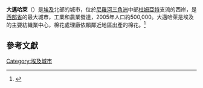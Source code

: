 {{Infobox settlement
<!--See the Table at Infobox settlement for all fields and descriptions of usage-->
<!-- Basic info  ---------------->
|name          = 大邁哈萊
|other_name             =
|native_name            = المحلة الكبرى <!-- for cities whose native name is not in English -->
|nickname               = 
|settlement_type        =
|motto                  =
<!-- images and maps  ----------->
|image_skyline          =
|imagesize              = 
|image_caption          = 
|image_flag             = 
|flag_size              =
|image_seal             = 
|seal_size              =
|image_shield           = 
|shield_size            =
|image_map              = 
|mapsize                =
|map_caption            = 
|pushpin_map            = Egypt<!-- the name of a location map as per http://en.wikipedia.org/wiki/Template:Location_map -->
|pushpin_label_position =bottom
|pushpin_mapsize        =300
|pushpin_map_caption    =大邁哈萊的位置
<!-- Location ------------------>
|subdivision_type       = 國家
|subdivision_name       = {{flag|Egypt}}
|subdivision_type1      = [[埃及行政區劃|省]]
|subdivision_name1      = [[西部省_(埃及)|西部省]]
|subdivision_type2      =
|subdivision_name2      = 
|subdivision_type3      =
|subdivision_name3      = 
|<!-- Politics ----------------->
|government_footnotes   =
|government_type        =
|leader_title           =
|leader_name            =
|leader_title1          =  <!-- for places with, say, both a mayor and a city manager -->
|leader_name1           =
|established_title      =  <!-- Settled -->
|established_date       = 
<!-- Area    --------------------->
|area_magnitude         = 
|unit_pref                =Imperial <!--Enter: Imperial, if Imperial (metric) is desired-->
|area_footnotes           =
|area_total_km2           = <!-- ALL fields dealing with a measurements are subject to automatic unit conversion-->
|area_land_km2            = <!--See table @ Template:Infobox settlement for details on automatic unit conversion-->
<!-- Population   ----------------------->
|population_as_of               =
|population_footnotes           =
|population_note                =
|population_total               =462,500
|population_density_km2         =
|population_density_sq_mi       =
|population_metro               =
|population_density_metro_km2   =
|population_density_metro_sq_mi =
|population_blank1_title        =Ethnicities
|population_blank1              =
|population_density_blank1_km2 =   
|population_density_blank1_sq_mi =
<!-- General information  --------------->
|timezone               =[[埃及標準時間|埃及標準時間]] 
|utc_offset             = +2
|timezone_DST           = +3
|utc_offset_DST         = 
|latd=30|latm=58|lats=|latNS=N
|longd=31|longm=10|longs=|longEW=E
|elevation_footnotes    =  <!--for references: use <ref> </ref> tags-->
|elevation_m            = 
|elevation_ft           =
<!-- Area/postal codes & others -------->
|postal_code_type       =  <!-- enter ZIP code, Postcode, Post code, Postal code... -->
|postal_code            =
|area_code              =
|blank_name             =
|blank_info             =
|blank1_name            =
|blank1_info            =
|website                = 
|footnotes              = 
}} 

'''大邁哈萊'''（{{lang-ar|المحلة الكبرى}}）是[[埃及|埃及]]北部的城市，位於[[尼羅河三角洲|尼羅河三角洲]]中部[[杜姆亞特|杜姆亞特]]支流的西岸，是[[西部省_(埃及)|西部省]]的最大城市，工業和農業發達，2005年人口約500,000。大邁哈萊是埃及的主要紡織業中心，棉花處理廠依賴鄰近地區出產的棉花。<ref>{{Cite web |url=http://looklex.com/e.o/mahalla_kubra.htm |title=存档副本 |accessdate=2010-04-08 |archive-date=2018-05-12 |archive-url=https://web.archive.org/web/20180512002727/http://looklex.com/e.o/mahalla_kubra.htm |dead-url=no }}</ref>

== 參考文獻 ==
{{reflist}}
{{Commonscat|El-Mahalla El-Kubra}}
{{Coord|30.967|N|31.167|E|display=title|source:dewiki}}

{{DEFAULTSORT: Mahalla}}
[[Category:埃及城市|Category:埃及城市]]
